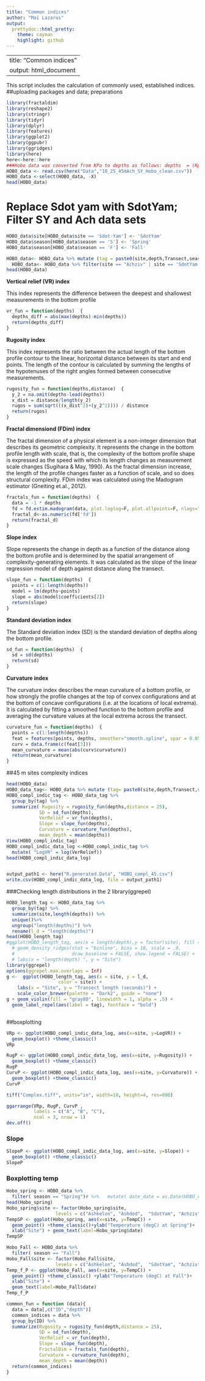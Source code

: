 ---
title: "Common indices"
author: "Mai Lazarus"
output:
  prettydoc::html_pretty:
    theme: cayman
    highlight: github
---

---
title: "Common indices"
output: html_document
---

This script includes the calculation of commonly used, established indices. ##uploading packages and data; preparations

```{r Libraries,echo=T,warning=F,message=F}
library(fractaldim)
library(reshape2)
library(stringr)
library(tidyr)
library(dplyr)
library(features)
library(ggplot2)
library(ggpubr)
library(ggridges)
library(here)
here<-here::here
###Hobo data was converted from KPa to depths as follows: depths  = (Kpa-101.325)/10
HOBO_data <- read.csv(here("Data","10_25_45mAch_SY_Hobo_clean.csv"))
HOBO_data <-select(HOBO_data, -X)
head(HOBO_data)


```

# Replace Sdot yam with SdotYam; Filter SY and Ach data sets

```{r}
HOBO_data$site[HOBO_data$site == 'Sdot-Yam'] <- 'SdotYam'
HOBO_data$season[HOBO_data$season == 'S'] <- 'Spring'
HOBO_data$season[HOBO_data$season == 'F'] <- 'Fall'

HOBO_data<- HOBO_data %>% mutate (tag = paste0(site,depth,Transect,season,sample_year))
  HOBO_data<- HOBO_data %>% filter(site == "Achziv" | site == 'SdotYam' )
head(HOBO_data)
```

**Vertical relief (VR) index**

This index represents the difference between the deepest and shallowest measurements in the bottom profile

```{r Vertical relief}
vr_fun = function(depths)  {
  depths_diff = abs(max(depths)-min(depths))
  return(depths_diff)
}
```

**Rugosity index**

This index represents the ratio between the actual length of the bottom profile contour to the linear, horizontal distance between its start and end points. The length of the contour is calculated by summing the lengths of the hypotenuses of the right angles formed between consecutive measurements.

```{r Rugosity}
rugosity_fun = function(depths,distance)  {
  y_2 = na.omit(depths-lead(depths)) 
  x_dist = distance/length(y_2)
  rugos = sum(sqrt(((x_dist^2)+(y_2^2)))) / distance
  return(rugos)
}
```

**Fractal dimensiond (FDim) index**

The fractal dimension of a physical element is a non-integer dimension that describes its geometric complexity. It represents the change in the bottom profile length with scale, that is, the complexity of the bottom profile shape is expressed as the speed with which its length changes as measurement scale changes (Sugihara & May, 1990). As the fractal dimension increase, the length of the profile changes faster as a function of scale, and so does structural complexity. FDim index was calculated using the Madogram estimator (Gneiting et.al., 2012).

```{r Fractal dimension}
fractals_fun = function(depths)  {
  data = -1 * depths
  fd = fd.estim.madogram(data, plot.loglog=F, plot.allpoints=F, nlags="auto")
  fractal_d<-as.numeric(fd['fd'])
  return(fractal_d)
}
```

**Slope index**

Slope represents the change in depth as a function of the distance along the bottom profile and is determined by the spatial arrangement of complexity-generating elements. It was calculated as the slope of the linear regression model of depth against distance along the transect.

```{r Slope}
slope_fun = function(depths)  {
  points = c(1:length(depths))
  model = lm(depths~points)
  slope = abs(model$coefficients[2])
  return(slope)
}
```

**Standard deviation index**

The Standard deviation index (SD) is the standard deviation of depths along the bottom profile.

```{r SD}
sd_fun = function(depths)  {
  sd = sd(depths)
  return(sd)
}
```

**Curvature index**

The curvature index describes the mean curvature of a bottom profile, or how strongly the profile changes at the top of convex configurations and at the bottom of concave configurations (i.e. at the locations of local extrema). It is calculated by fitting a smoothed function to the bottom profile and averaging the curvature values at the local extrema across the transect.

```{r Curvature}
curvature_fun = function(depths)  {
  points = c(1:length(depths))
  feat = features(points, depths, smoother="smooth.spline", spar = 0.05)
  curv = data.frame(c(feat[3]))
  mean_curvature = mean(abs(curv$curvature))
  return(mean_curvature)
}
```

##45 m sites complexity indices

```{r}
head(HOBO_data)
HOBO_data_tag<- HOBO_data %>% mutate (tag= paste0(site,depth,Transect,season,sample_year))
HOBO_compl_indic_tag <- HOBO_data_tag %>%
  group_by(tag) %>%
  summarize( Rugosity = rugosity_fun(depths,distance = 25),
            SD = sd_fun(depths),
            VerRelief = vr_fun(depths),
            Slope = slope_fun(depths),
            Curvature = curvature_fun(depths),
            mean_depth = mean(depths))
View(HOBO_compl_indic_tag)
HOBO_compl_indic_data_log <-HOBO_compl_indic_tag %>%
  mutate( "LogVR" = log(VerRelief))
head(HOBO_compl_indic_data_log)


output_path1 <- here("R.generated.Data", "HOBO_compl_45.csv")
write.csv(HOBO_compl_indic_data_log, file = output_path1)

```

###Checking length distributions in the 2 library(ggrepel)

```{r}
HOBO_length_tag <- HOBO_data_tag %>%
  group_by(tag) %>%
  summarize(site,length(depths)) %>%
  unique()%>%
  ungroup("length(depths)") %>%
  rename(l_d = "length(depths)")
head(HOBO_length_tag)
#ggplot(HOBO_length_tag, aes(x = length(depth),y = factor(site), fill = site)) +
  # geom_density_ridges(stat = "binline", bins = 10, scale = .9,
  #                     draw_baseline = FALSE, show.legend = FALSE) +  theme_minimal() +
  # labs(x = "length(depth) ", y = "Site")
library(ggrepel)
options(ggrepel.max.overlaps = Inf)
g <-  ggplot(HOBO_length_tag, aes(x = site, y = l_d,
                   color = site)) +
    labs(x = "Site", y = "Transect length (seconds)") +
    scale_color_brewer(palette = "Dark2", guide = "none")
g + geom_violin(fill = "gray80", linewidth = 1, alpha = .5) + 
  geom_label_repel(aes(label = tag), fontface = "bold") 



```

##boxplotting

```{r}
VRp <- ggplot(HOBO_compl_indic_data_log, aes(x=site, y=LogVR)) + 
  geom_boxplot() +theme_classic()
VRp

RugP <- ggplot(HOBO_compl_indic_data_log, aes(x=site, y=Rugosity)) + 
  geom_boxplot() +theme_classic()
RugP
CurvP <- ggplot(HOBO_compl_indic_data_log, aes(x=site, y=Curvature)) + 
  geom_boxplot() +theme_classic()
CurvP

tiff("Complex.tiff", units="in", width=10, height=4, res=600)

ggarrange(VRp, RugP, CurvP , 
          labels = c("A", "B", "C"),
          ncol = 3, nrow = 1)
dev.off()


```

### Slope

```{r}
SlopeP <- ggplot(HOBO_compl_indic_data_log, aes(x=site, y=Slope)) + 
  geom_boxplot() +theme_classic()
SlopeP
```

### Boxplotting temp

```{r}
Hobo_spring <- HOBO_data %>%
  filter( season == "Spring")# %>%   mutate( date_date = as.Date(HOBO_data$date, format="%d/%m/%Y"))
head(Hobo_spring)
Hobo_spring$site <- factor(Hobo_spring$site,                  
                  levels = c("Ashkelon", "Ashdod",  "SdotYam", "Achziv" ))
TempSP <- ggplot(Hobo_spring, aes(x=site, y=TempC)) + 
  geom_point() +theme_classic()+ylab("Temperature (degC) at Spring")+
  xlab("Site") + geom_text(label=Hobo_spring$date)
TempSP

Hobo_Fall <- HOBO_data %>%
  filter( season == "Fall")
Hobo_Fall$site <- factor(Hobo_Fall$site,                  
                  levels = c("Ashkelon", "Ashdod",  "SdotYam", "Achziv" ))
Temp_f_P <- ggplot(Hobo_Fall, aes(x=site, y=TempC)) + 
  geom_point() +theme_classic() +ylab("Temperature (degC) at Fall")+
  xlab("Site") +
  geom_text(label=Hobo_Fall$date)
Temp_f_P
```

```{r Wrap function,echo=F,eval=T}
common_fun = function (data){
  data = data[,c("ID","depth")]
  common_indices = data %>%
  group_by(ID) %>% 
  summarize(Rugosity = rugosity_fun(depth,distance = 25),
            SD = sd_fun(depth),
            VerRelief = vr_fun(depth),
            Slope = slope_fun(depth),
            FractalDim = fractals_fun(depth),
            Curvature = curvature_fun(depth),
            mean_depth = mean(depth))
  return(common_indices)
}

```
